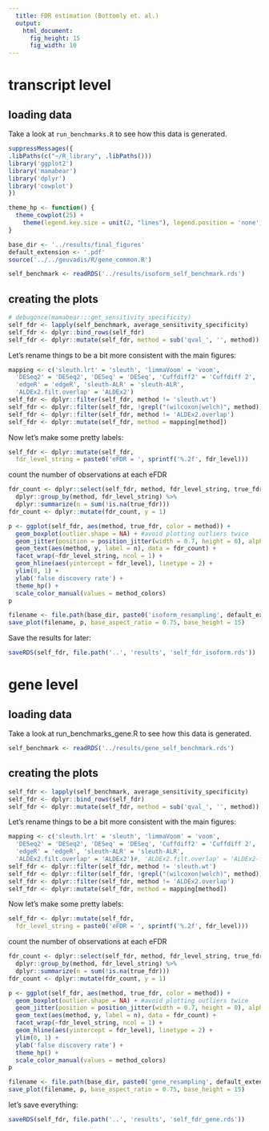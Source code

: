 ```yaml
---
  title: FDR estimation (Bottomly et. al.)
  output:
    html_document:
      fig_height: 15
      fig_width: 10
---
```


# transcript level
## loading data

Take a look at `run_benchmarks.R` to see how this data is generated.

```r
suppressMessages({
.libPaths(c("~/R_library", .libPaths()))
library('ggplot2')
library('mamabear')
library('dplyr')
library('cowplot')
})
```

```r
theme_hp <- function() {
  theme_cowplot(25) +
    theme(legend.key.size = unit(2, "lines"), legend.position = 'none')
}

base_dir <- '../results/final_figures'
default_extension <- '.pdf'
source('../../geuvadis/R/gene_common.R')
```


```r
self_benchmark <- readRDS('../results/isoform_self_benchmark.rds')
```

## creating the plots

```r
# debugonce(mamabear:::get_sensitivity_specificity)
self_fdr <- lapply(self_benchmark, average_sensitivity_specificity)
self_fdr <- dplyr::bind_rows(self_fdr)
self_fdr <- dplyr::mutate(self_fdr, method = sub('qval_', '', method))
```

Let’s rename things to be a bit more consistent with the main figures:

```r
mapping <- c('sleuth.lrt' = 'sleuth', 'limmaVoom' = 'voom',
  'DESeq2' = 'DESeq2', 'DESeq' = 'DESeq', 'Cuffdiff2' = 'Cuffdiff 2',
  'edgeR' = 'edgeR', 'sleuth-ALR' = 'sleuth-ALR',
  'ALDEx2.filt.overlap' = 'ALDEx2')
self_fdr <- dplyr::filter(self_fdr, method != 'sleuth.wt')
self_fdr <- dplyr::filter(self_fdr, !grepl("(wilcoxon|welch)", method))
self_fdr <- dplyr::filter(self_fdr, method != 'ALDEx2.overlap')
self_fdr <- dplyr::mutate(self_fdr, method = mapping[method])
```

Now let’s make some pretty labels:

```r
self_fdr <- dplyr::mutate(self_fdr,
  fdr_level_string = paste0('eFDR = ', sprintf('%.2f', fdr_level)))
```

count the number of observations at each eFDR

```r
fdr_count <- dplyr::select(self_fdr, method, fdr_level_string, true_fdr, sample) %>%
  dplyr::group_by(method, fdr_level_string) %>%
  dplyr::summarize(n = sum(!is.na(true_fdr)))
fdr_count <- dplyr::mutate(fdr_count, y = 1)
```

```r
p <- ggplot(self_fdr, aes(method, true_fdr, color = method)) +
  geom_boxplot(outlier.shape = NA) + #avoid plotting outliers twice
  geom_jitter(position = position_jitter(width = 0.7, height = 0), alpha = 0.5) +
  geom_text(aes(method, y, label = n), data = fdr_count) +
  facet_wrap(~fdr_level_string, ncol = 1) +
  geom_hline(aes(yintercept = fdr_level), linetype = 2) +
  ylim(0, 1) +
  ylab('false discovery rate') +
  theme_hp() +
  scale_color_manual(values = method_colors)
p
```

```r
filename <- file.path(base_dir, paste0('isoform_resampling', default_extension))
save_plot(filename, p, base_aspect_ratio = 0.75, base_height = 15)
```

Save the results for later:

```r
saveRDS(self_fdr, file.path('..', 'results', 'self_fdr_isoform.rds'))
```

# gene level

## loading data
Take a look at run_benchmarks_gene.R to see how this data is generated.

```r
self_benchmark <- readRDS('../results/gene_self_benchmark.rds')
```

## creating the plots

```r
self_fdr <- lapply(self_benchmark, average_sensitivity_specificity)
self_fdr <- dplyr::bind_rows(self_fdr)
self_fdr <- dplyr::mutate(self_fdr, method = sub('qval_', '', method))
```

Let’s rename things to be a bit more consistent with the main figures:

```r
mapping <- c('sleuth.lrt' = 'sleuth', 'limmaVoom' = 'voom',
  'DESeq2' = 'DESeq2', 'DESeq' = 'DESeq', 'Cuffdiff2' = 'Cuffdiff 2',
  'edgeR' = 'edgeR', 'sleuth-ALR' = 'sleuth-ALR',
  'ALDEx2.filt.overlap' = 'ALDEx2')#, 'ALDEx2.filt.overlap' = 'ALDEx2-filtered')
self_fdr <- dplyr::filter(self_fdr, method != 'sleuth.wt')
self_fdr <- dplyr::filter(self_fdr, !grepl("(wilcoxon|welch)", method))
self_fdr <- dplyr::filter(self_fdr, method != 'ALDEx2.overlap')
self_fdr <- dplyr::mutate(self_fdr, method = mapping[method])
```

Now let’s make some pretty labels:

```r
self_fdr <- dplyr::mutate(self_fdr,
  fdr_level_string = paste0('eFDR = ', sprintf('%.2f', fdr_level)))
```

count the number of observations at each eFDR

```r
fdr_count <- dplyr::select(self_fdr, method, fdr_level_string, true_fdr, sample) %>%
  dplyr::group_by(method, fdr_level_string) %>%
  dplyr::summarize(n = sum(!is.na(true_fdr)))
fdr_count <- dplyr::mutate(fdr_count, y = 1)
```

```r
p <- ggplot(self_fdr, aes(method, true_fdr, color = method)) +
  geom_boxplot(outlier.shape = NA) + #avoid plotting outliers twice
  geom_jitter(position = position_jitter(width = 0.7, height = 0), alpha = 0.5) +
  geom_text(aes(method, y, label = n), data = fdr_count) +
  facet_wrap(~fdr_level_string, ncol = 1) +
  geom_hline(aes(yintercept = fdr_level), linetype = 2) +
  ylim(0, 1) +
  ylab('false discovery rate') +
  theme_hp() +
  scale_color_manual(values = method_colors)
p
```

```r
filename <- file.path(base_dir, paste0('gene_resampling', default_extension))
save_plot(filename, p, base_aspect_ratio = 0.75, base_height = 15)
```

let's save everything:

```r
saveRDS(self_fdr, file.path('..', 'results', 'self_fdr_gene.rds'))
```
